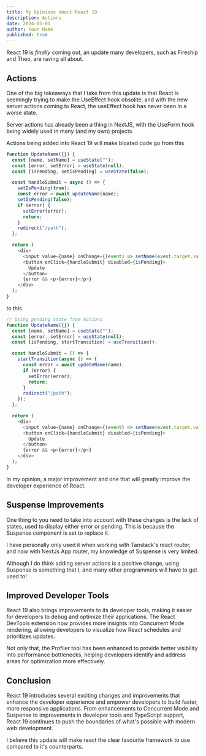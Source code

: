 ```yaml
---
title: My Opinions about React 19
description: Actions
date: 2024-05-01
author: Your Name
published: true
---
```


React 19 is _finally_ coming out, an update many developers, such as Fireship and Theo, are raving all about.

## Actions

One of the big takeaways that I take from this update is that React is seemingly trying to make the UseEffect hook obsolite, and with the new server actions coming to React, the useEffect hook has never been in a worse state.

Server actions has already been a thing in NextJS, with the UseForm hook being widely used in many (and my own) projects.

Actions being added into React 19 will make bloated code go from this

```js showLineNumbers {2-4}
function UpdateName({}) {
  const [name, setName] = useState("");
  const [error, setError] = useState(null);
  const [isPending, setIsPending] = useState(false);

  const handleSubmit = async () => {
    setIsPending(true);
    const error = await updateName(name);
    setIsPending(false);
    if (error) {
      setError(error);
      return;
    }
    redirect("/path");
  };

  return (
    <div>
      <input value={name} onChange={(event) => setName(event.target.value)} />
      <button onClick={handleSubmit} disabled={isPending}>
        Update
      </button>
      {error && <p>{error}</p>}
    </div>
  );
}
```

to this

```js showLineNumbers {4,21} caption="From the official React 19 Docs"
// Using pending state from Actions
function UpdateName({}) {
  const [name, setName] = useState("");
  const [error, setError] = useState(null);
  const [isPending, startTransition] = useTransition();

  const handleSubmit = () => {
    startTransition(async () => {
      const error = await updateName(name);
      if (error) {
        setError(error);
        return;
      }
      redirect("/path");
    });
  };

  return (
    <div>
      <input value={name} onChange={(event) => setName(event.target.value)} />
      <button onClick={handleSubmit} disabled={isPending}>
        Update
      </button>
      {error && <p>{error}</p>}
    </div>
  );
}
```

In my opinion, a major improvement and one that will greatly improve the developer experience of React.

## Suspense Improvements

One thing to you need to take into account with these changes is the lack of states, used to display either error or pending. This is because the Suspense component is set to replace it.

I have personally only used it when working with Tanstack's react router, and now with NextJs App router, my knowledge of Suspense is very limited.

Although I do think adding server actions is a positive change, using Suspense is something that I, and many other programmers will have to get used to!

## Improved Developer Tools

React 19 also brings improvements to its developer tools, making it easier for developers to debug and optimize their applications. The React DevTools extension now provides more insights into Concurrent Mode rendering, allowing developers to visualize how React schedules and prioritizes updates.

Not only that, the Profiler tool has been enhanced to provide better visibility into performance bottlenecks, helping developers identify and address areas for optimization more effectively.

## Conclusion

React 19 introduces several exciting changes and improvements that enhance the developer experience and empower developers to build faster, more responsive applications. From enhancements to Concurrent Mode and Suspense to improvements in developer tools and TypeScript support, React 19 continues to push the boundaries of what's possible with modern web development.

I believe this update will make react the clear favourite framework to use compared to it's counterparts.

